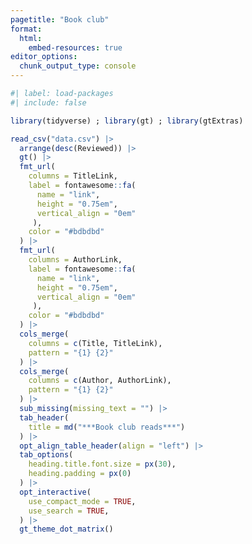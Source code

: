 ```yaml
---
pagetitle: "Book club"
format: 
  html:
    embed-resources: true
editor_options: 
  chunk_output_type: console
---
```


```r
#| label: load-packages
#| include: false

library(tidyverse) ; library(gt) ; library(gtExtras)
```

```r
read_csv("data.csv") |>
  arrange(desc(Reviewed)) |> 
  gt() |> 
  fmt_url(
    columns = TitleLink,
    label = fontawesome::fa(
      name = "link",
      height = "0.75em",
      vertical_align = "0em"
     ),
    color = "#bdbdbd"
  ) |>
  fmt_url(
    columns = AuthorLink,
    label = fontawesome::fa(
      name = "link",
      height = "0.75em",
      vertical_align = "0em"
     ),
    color = "#bdbdbd"
  ) |>
  cols_merge(
    columns = c(Title, TitleLink),
    pattern = "{1} {2}"
  ) |> 
  cols_merge(
    columns = c(Author, AuthorLink),
    pattern = "{1} {2}"
  ) |> 
  sub_missing(missing_text = "") |> 
  tab_header(
    title = md("***Book club reads***")
  ) |>
  opt_align_table_header(align = "left") |> 
  tab_options(
    heading.title.font.size = px(30),
    heading.padding = px(0)
  ) |> 
  opt_interactive(
    use_compact_mode = TRUE,
    use_search = TRUE,
  ) |> 
  gt_theme_dot_matrix() 
```